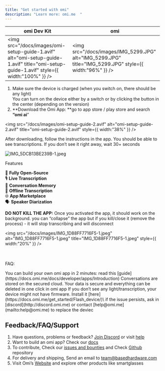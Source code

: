 ```yaml
---
title: "Get started with omi"
description: "Learn more: omi.me  "
---
```


| omi Dev Kit                                                                                                                                                                                                                                                                                                                                                                                                                                                                                                                                                                                                                                                                                                         | omi                                                                                                             |
| ------------------------------------------------------------------------------------------------------------------------------------------------------------------------------------------------------------------------------------------------------------------------------------------------------------------------------------------------------------------------------------------------------------------------------------------------------------------------------------------------------------------------------------------------------------------------------------------------------------------------------------------------------------------------------------------------------------------- | --------------------------------------------------------------------------------------------------------------- |
| <img   src="/docs/images/omi-setup-guide-1.avif"   alt="omi-setup-guide-1.avif"   title="omi-setup-guide-1.avif"   style={{ width:"100%" }} /> | <img   src="/docs/images/IMG_5299.JPG"   alt="IMG_5299.JPG"   title="IMG_5299.JPG"   style={{ width:"96%" }} /> |

1. Make sure the device is charged (when you switch on, there should be any light) \
   You can turn on the device either by a switch or by clicking the button in the center (depending on the version)
2. **Download the Omi App: **go to app store / play store and search **“omi ai**”

<img
  src="/docs/images/omi-setup-guide-2.avif"
  alt="omi-setup-guide-2.avif"
  title="omi-setup-guide-2.avif"
  style={{ width:"38%" }}
/>

After downloading, follow the instructions in the app. You should be able to see transcriptions. If you don’t see it right away, wait 30\+ seconds

![IMG_5DCB13BE239B-1.jpeg](/docs/images/IMG_5DCB13BE239B-1.jpeg)

Features

🚀 **Fully Open-Source** \
🎙️ **Live Transcription** \
🧠 **Conversation Memory** \
📡 **Offline Transcription** \
🌐 **App Marketplace**\
🗣️ **Speaker Diarization**

**DO NOT KILL THE APP:** Once you activated the app, it should work on the background. you can “collapse” the app but if you kill/close it (remove the process) - it will stop transcribing and will disconnect

<img
  src="/docs/images/IMG_1D88FF7716F5-1.jpeg"
  alt="IMG_1D88FF7716F5-1.jpeg"
  title="IMG_1D88FF7716F5-1.jpeg"
  style={{ width:"20%" }}
/>

\
\
FAQ:

<AccordionGroup>
  <Accordion title="How can I build my own app?" icon="sparkles">
    You can build your own omi app in 2 minutes: read this [guide](https://docs.omi.me/docs/developer/apps/Introduction)
  </Accordion>
  <Accordion title="Where the conversations are stored?" icon="sparkles">
    Conversations are stored on the secured cloud. Your data is secure and everything can be deleted in one click in omi app
  </Accordion>
  <Accordion title="I don't see the light / transcription">
    If you don’t see any light/transcription, your device might not have firmware. Install it [here](https://docs.omi.me/get_started/Flash_device/)\
    if the issue persists, ask in [discord](http://discord.omi.me) or contact [help@omi.me](mailto:help@omi.me) to replace the deviec
  </Accordion>
</AccordionGroup>


## Feedback/FAQ/Support

1. Have questions, problems or feedback? [Join Discord](http://discord.gg/omi) or visit [help](https://intercom.help/omi-37041f50f654/en)
2. Want to build an omi app? Check our [docs](https://docs.omi.me/docs/developer/apps/Introduction) 
3. To contribute, Check our [issues and bounties](https://github.com/BasedHardware/omi/issues) and Check [Github](https://github.com/BasedHardware/Friend/) repository 
4. For delivery and shipping, Send an email to [team@basedhardware.com](mailto:team@basedhardware.com)
5. Visit Omi’s [Website](https://basedhardware.com/) and explore other products like smartglasses
